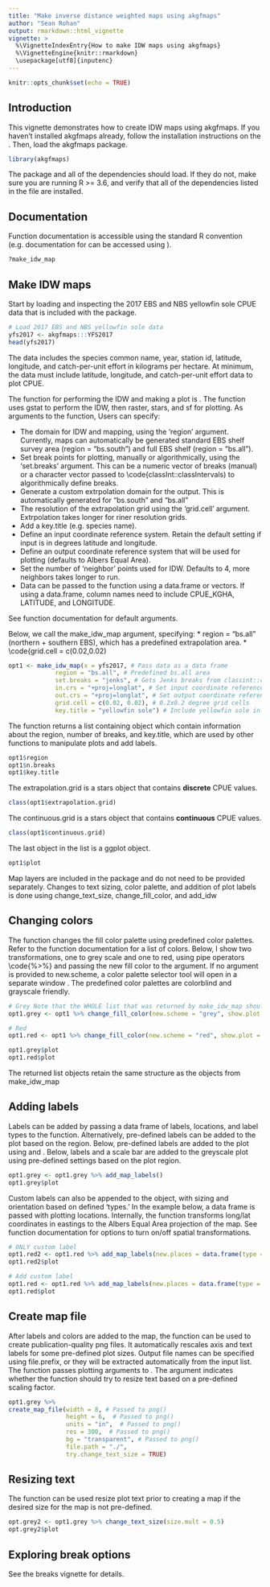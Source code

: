 ```yaml
---
title: "Make inverse distance weighted maps using akgfmaps"
author: "Sean Rohan"
output: rmarkdown::html_vignette
vignette: >
  %\VignetteIndexEntry{How to make IDW maps using akgfmaps}
  %\VignetteEngine{knitr::rmarkdown}
  \usepackage[utf8]{inputenc}
---
```


```r
knitr::opts_chunk$set(echo = TRUE)
```

## Introduction

This vignette demonstrates how to create IDW maps using akgfmaps. If you haven't installed akgfmaps already, follow the installation instructions on the \code{README}. Then, load the akgfmaps package.

```r
library(akgfmaps)
```

The package and all of the dependencies should load. If they do not, make sure you are running R >= 3.6, and verify that all of the dependencies listed in the \code{DESCRIPTION} file are installed.

## Documentation

Function documentation is accessible using the standard R \code{?} convention (e.g. documentation for \code{make_idw_map} can be accessed using \code{?make_idw_map}).

```r
?make_idw_map
```

## Make IDW maps

Start by loading and inspecting the 2017 EBS and NBS yellowfin sole CPUE data that is included with the package. 

```r
# Load 2017 EBS and NBS yellowfin sole data
yfs2017 <- akgfmaps:::YFS2017
head(yfs2017)
```

The data includes the species common name, year, station id, latitude, longitude, and catch-per-unit effort in kilograms per hectare. At minimum, the data must include latitude, longitude, and catch-per-unit effort data to plot CPUE.

The function for performing the IDW and making a plot is \code{make_idw_map}. The function uses gstat to perform the IDW, then raster, stars, and sf for plotting. As arguments to the \code{make_idw_map} function, Users can specify:

 * The domain for IDW and mapping, using the 'region' argument. Currently, maps can automatically be generated standard EBS shelf survey area (region = "bs.south") and full EBS shelf (region = "bs.all").
 * Set break points for plotting, manually or algorithmically, using the 'set.breaks' argument. This can be a numeric vector of breaks (manual) or a character vector passed to \code{classInt::classIntervals) to algorithmically define breaks.
 * Generate a custom extrpolation domain for the output. This is automatically generated for "bs.south" and "bs.all"
 * The resolution of the extrapolation grid using the 'grid.cell' argument. Extrpolation takes longer for riner resolution grids.
 * Add a key.title (e.g. species name).
 * Define an input coordinate reference system. Retain the default setting if input is in degrees latitude and longitude.
 * Define an output coordinate reference system that will be used for plotting (defaults to Albers Equal Area).
 * Set the number of 'neighbor' points used for IDW. Defaults to 4, more neighbors takes longer to run.
 * Data can be passed to the function using a data.frame or vectors. If using a data.frame, column names need to include CPUE_KGHA, LATITUDE, and LONGITUDE.
 
 See function documentation for default arguments. 
 
 Below, we call the make_idw_map argument, specifying:
  * region = "bs.all" (northern + southern EBS), which has a predefined extrapolation area.
  * \code{grid.cell = c(0.02,0.02)


```r
opt1 <- make_idw_map(x = yfs2017, # Pass data as a data frame
             region = "bs.all", # Predefined bs.all area
             set.breaks = "jenks", # Gets Jenks breaks from classint::classIntervals()
             in.crs = "+proj=longlat", # Set input coordinate reference system
             out.crs = "+proj=longlat", # Set output coordinate reference system
             grid.cell = c(0.02, 0.02), # 0.2x0.2 degree grid cells
             key.title = "yellowfin sole") # Include yellowfin sole in the legend title

```

The \code{make_idw_map} function returns a list containing object which contain information about the region, number of breaks, and key.title, which are used by other functions to manipulate plots and add labels.

```r
opt1$region
opt1$n.breaks
opt1$key.title
```

The extrapolation.grid is a stars object that contains **discrete** CPUE values.

```r
class(opt1$extrapolation.grid)
```

The continuous.grid is a stars object that contains **continuous** CPUE values.

```r
class(opt1$continuous.grid)
```

The last object in the list is a ggplot object.

```r
opt1$plot
```

Map layers are included in the package and do not need to be provided separately. Changes to text sizing, color palette, and addition of plot labels is done using change_text_size, change_fill_color, and add_idw


## Changing colors

The \code{change_fill_color} function changes the fill color palette using predefined color palettes. Refer to the function documentation for a list of colors. Below, I show two transformations, one to grey scale and one to red, using pipe operators \code{%>%} and passing the new fill color to the \code{new.scheme} argument. If no argument is provided to new.scheme, a color palette selector tool will open in a separate window \code{colorspace::choose_palette()}. The predefined color palettes are colorblind and grayscale friendly.

```r
# Grey Note that the WHOLE list that was returned by make_idw_map should be passed to the function.
opt1.grey <- opt1 %>% change_fill_color(new.scheme = "grey", show.plot = FALSE)

# Red
opt1.red <- opt1 %>% change_fill_color(new.scheme = "red", show.plot = FALSE)

opt1.grey$plot
opt1.red$plot

```

The returned list objects retain the same structure as the objects from make_idw_map


## Adding labels

Labels can be added by passing a data frame of labels, locations, and label types to the \code{add_idw_labels} function. Alternatively, pre-defined labels can be added to the plot based on the region. Below, pre-defined labels are added to the plot using \code{geom_text} and \code{geom_shadowtext}. Below, labels and a scale bar are added to the greyscale plot using pre-defined settings based on the plot region.


```r
opt1.grey <- opt1.grey %>% add_map_labels()
opt1.grey$plot
```

Custom labels can also be appended to the object, with sizing and orientation based on defined 'types.' In the example below, a data frame is passed with plotting locations. Internally, the \code{add_idw_plot_labels} function transforms long/lat coordinates in eastings to the Albers Equal Area projection of the map. See function documentation for options to turn on/off spatial transformations.

```r
# ONLY custom label
opt1.red2 <- opt1.red %>% add_map_labels(new.places = data.frame(type = "islands", region = "bs.all", x = -163, y = 57, lab = "Bristol Bay"), lab.replace = TRUE)
opt1.red2$plot

```

```r
# Add custom label
opt1.red <- opt1.red %>% add_map_labels(new.places = data.frame(type = "islands", region = "bs.all", x = -163, y = 57, lab = "Bristol Bay"), lab.replace = FALSE)
opt1.red$plot

```

## Create map file

After labels and colors are added to the map, the \code{create_map_file()} function can be used to create publication-quality png files. It automatically rescales axis and text labels for some pre-defined plot sizes. Output file names can be specified using file.prefix, or they will be extracted automatically from the input list. The function passes plotting arguments to \code{png()}. The argument \code{try.change_text_size} indicates whether the function should try to resize text based on a pre-defined scaling factor.

```r
opt1.grey %>%
create_map_file(width = 8, # Passed to png()
                height = 6,  # Passed to png() 
                units = "in",  # Passed to png()
                res = 300,  # Passed to png()
                bg = "transparent", # Passed to png()
                file.path = "./", 
                try.change_text_size = TRUE)
```

## Resizing text

The \code{change_text_size()} function can be used resize plot text prior to creating a map if the desired size for the map is not pre-defined.

```r
opt.grey2 <- opt1.grey %>% change_text_size(size.mult = 0.5)
opt.grey2$plot
```

## Exploring break options

See the breaks vignette for details.
